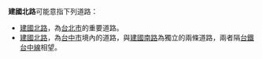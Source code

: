 '''建國北路'''可能意指下列道路：
*[[建國南北路_(臺北市)|建國北路]]，為[[台北市|台北市]]的重要道路。
*[[建國路_(台中市區)|建國北路]]，為[[台中市|台中市]]境內的道路，與[[建國南路_(台中市)|建國南路]]為獨立的兩條道路，兩者隔[[台鐵|台鐵]][[台中線|台中線]]相望。
{{disambig|Cat=街道名消歧义}}